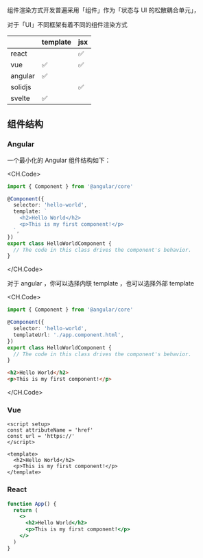 组件渲染方式开发普遍采用「组件」作为「状态与 UI 的松散耦合单元」，

对于「UI」不同框架有着不同的组件渲染方式

|         | template | jsx |
| ------- | -------- | --- |
| react   |          | ✅  |
| vue     | ✅       | ✅  |
| angular | ✅       |     |
| solidjs |          | ✅  |
| svelte  | ✅       |     |

## 组件结构

### Angular

一个最小化的 Angular 组件结构如下：

<CH.Code>

```ts
import { Component } from '@angular/core'

@Component({
  selector: 'hello-world',
  template: `
    <h2>Hello World</h2>
    <p>This is my first component!</p>
  `,
})
export class HelloWorldComponent {
  // The code in this class drives the component's behavior.
}
```

</CH.Code>

对于 angular ，你可以选择内联 template ，也可以选择外部 template

<CH.Code>

```ts app.component.ts
import { Component } from '@angular/core'

@Component({
  selector: 'hello-world',
  templateUrl: './app.component.html',
})
export class HelloWorldComponent {
  // The code in this class drives the component's behavior.
}
```

```html app.component.html
<h2>Hello World</h2>
<p>This is my first component!</p>
```

</CH.Code>

### Vue

```vue
<script setup>
const attributeName = 'href'
const url = 'https://'
</script>

<template>
  <h2>Hello World</h2>
  <p>This is my first component!</p>
</template>
```

### React

```jsx
function App() {
  return (
    <>
      <h2>Hello World</h2>
      <p>This is my first component!</p>
    </>
  )
}
```
